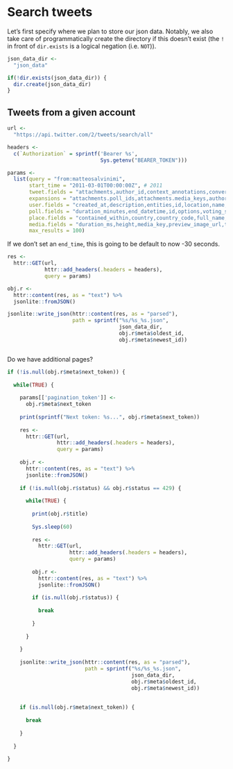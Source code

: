 # Search tweets

Let's first specify where we plan to store our json data. Notably, we also take care of programmatically create the directory if this doesn't exist (the `!` in front of `dir.exists` is a logical negation (i.e. `NOT`)).

```r

json_data_dir <- 
  "json_data"

if(!dir.exists(json_data_dir)) {
  dir.create(json_data_dir)
}

```


## Tweets from a given account


```r

url <- 
  "https://api.twitter.com/2/tweets/search/all"

headers <- 
  c(`Authorization` = sprintf('Bearer %s', 
                              Sys.getenv("BEARER_TOKEN")))

params <- 
  list(query = "from:matteosalvinimi",
       start_time = "2011-03-01T00:00:00Z", # 2011
       tweet.fields = "attachments,author_id,context_annotations,conversation_id,created_at,entities,geo,id,in_reply_to_user_id,lang,public_metrics,possibly_sensitive,referenced_tweets,reply_settings,source,text,withheld",
       expansions = "attachments.poll_ids,attachments.media_keys,author_id,entities.mentions.username,geo.place_id,in_reply_to_user_id,referenced_tweets.id,referenced_tweets.id.author_id",
       user.fields = "created_at,description,entities,id,location,name,pinned_tweet_id,profile_image_url,protected,public_metrics,url,username,verified,withheld", 
       poll.fields = "duration_minutes,end_datetime,id,options,voting_status",
       place.fields = "contained_within,country,country_code,full_name,geo,id,name,place_type",
       media.fields = "duration_ms,height,media_key,preview_image_url,type,url,width,public_metrics,alt_text",
       max_results = 100)

```

If we don't set an `end_time`, this is going to be default to now -30 seconds.

```r

res <- 
  httr::GET(url,
            httr::add_headers(.headers = headers),
            query = params)

```


```r

obj.r <- 
  httr::content(res, as = "text") %>%
  jsonlite::fromJSON()

jsonlite::write_json(httr::content(res, as = "parsed"), 
                     path = sprintf("%s/%s_%s.json",
                                    json_data_dir,
                                    obj.r$meta$oldest_id, 
                                    obj.r$meta$newest_id))



```

Do we have additional pages? 

```r

if (!is.null(obj.r$meta$next_token)) {
  
  while(TRUE) {
    
    params[['pagination_token']] <-
      obj.r$meta$next_token
    
    print(sprintf("Next token: %s...", obj.r$meta$next_token))
    
    res <- 
      httr::GET(url,
                httr::add_headers(.headers = headers),
                query = params)
    
    obj.r <- 
      httr::content(res, as = "text") %>%
      jsonlite::fromJSON()
    
    if (!is.null(obj.r$status) && obj.r$status == 429) {
      
      while(TRUE) {
        
        print(obj.r$title)
        
        Sys.sleep(60)
        
        res <- 
          httr::GET(url,
                    httr::add_headers(.headers = headers),
                    query = params)
        
        obj.r <- 
          httr::content(res, as = "text") %>%
          jsonlite::fromJSON()
        
        if (is.null(obj.r$status)) {
          
          break
          
        } 
        
      }
      
    }
    
    jsonlite::write_json(httr::content(res, as = "parsed"), 
                         path = sprintf("%s/%s_%s.json",
                                        json_data_dir,
                                        obj.r$meta$oldest_id, 
                                        obj.r$meta$newest_id))
    
    
    if (is.null(obj.r$meta$next_token)) {
      
      break
      
    }
    
  }
  
}


```

